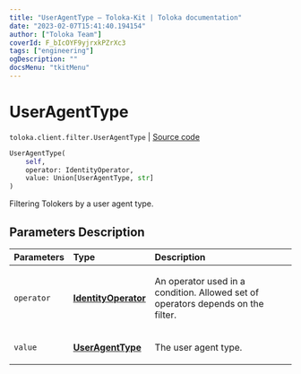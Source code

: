 ```yaml
---
title: "UserAgentType — Toloka-Kit | Toloka documentation"
date: "2023-02-07T15:41:40.194154"
author: ["Toloka Team"]
coverId: F_bIcOYF9yjrxkPZrXc3
tags: ["engineering"]
ogDescription: ""
docsMenu: "tkitMenu"
---
```


# UserAgentType
`toloka.client.filter.UserAgentType` | [Source code](https://github.com/Toloka/toloka-kit/blob/v1.1.3/src/client/filter.py#L633)

```python
UserAgentType(
    self,
    operator: IdentityOperator,
    value: Union[UserAgentType, str]
)
```

Filtering Tolokers by a user agent type.

## Parameters Description

| Parameters | Type | Description |
| :----------| :----| :-----------|
`operator`|**[IdentityOperator](/docs-new/toloka-kit/reference/toloka.client.primitives.operators.IdentityOperator)**|<p>An operator used in a condition. Allowed set of operators depends on the filter.</p>
`value`|**[UserAgentType](/docs-new/toloka-kit/reference/toloka.client.filter.UserAgentType.UserAgentType)**|<p>The user agent type.</p>
